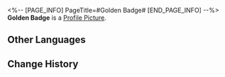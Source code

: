 <%-- [PAGE_INFO]
PageTitle=#Golden Badge#
[END_PAGE_INFO] --%>
{{Item Infobox
|id          = 140156
|image       = Item Golden Badge.png
|type        = Mission Item
|invCategory = Missions
|rarity      = 3
|effect      = 
|description = A badge representing justice. It might shed some light on this Disciple of Sanctus Medicus' social identity. If you flaunt it carelessly, you'll only invite unwanted ridicule to yourself.
}}
'''Golden Badge''' is a [[Profile Picture]].

==Other Languages==
{{Other Languages
|en   = Golden Badge
|zhs  = 金色徽章
|zht  = 金色徽章
|ja   = 金色の徽章
|ko   = 금색 배지
|es   = Insignia dorada
|fr   = Badge doré
|ru   = Золотой значок
|th   = ตราสัญลักษณ์สีทอง
|vi   = Huy Hiệu Vàng
|de   = Goldenes Abzeichen
|id   = Pin Emas
|pt   = Insígnia Dourada
}}

==Change History==
{{Change History|1.1}}